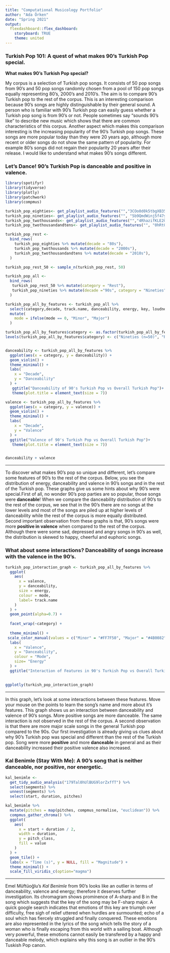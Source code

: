 ```yaml
---
title: "Computational Musicology Portfolio"
author: "Ada Örken"
date: "Spring 2021"
output: 
  flexdashboard::flex_dashboard:
    storyboard: TRUE
    theme: united
---
```

### Turkish Pop 101: A quest of what makes 90's Turkish Pop special.
 
**What makes 90's Turkish Pop special?**

  My corpus is a selection of Turkish pop songs. It consists of 50 pop songs from 90's and 50 pop songs randomly chosen from a pool of 150 pop songs equally representing 80's, 2000's and 2010's. The aim is to compare 90's Turkish pop to the rest of the corpus. This is an interesting comparison because 90's songs are highly distinguishable by their general sound. A person who is familiar with 90's Turkish pop can easily guess whether a Turkish pop song is from 90's or not. People sometimes say "sounds 90's like" to describe new music which shows that there are common characteristics of this corpus. Another aspect which makes this comparison interesting is the increasing popularity of the 90's Turkish pop songs. These songs are more popular today than they were 20 years ago, although more recent or older songs do not show the same pattern of popularity. For example 80's songs did not regain their popularity 20 years after their release. I would like to understand what makes 90's songs different. 
  
### Let's Dance! 90's Turkish Pop is danceable and positive in valence. {data-commentary-width=300}


 
```r

library(spotifyr)
library(tidyverse)
library(plotly)
library(patchwork)
library(compmus)

turkish_pop_eighties<- get_playlist_audio_features("","3COo0d0k5tbgXB35ai0dvh")
turkish_pop_nineties<- get_playlist_audio_features("", "5b9QmdWinj5f47yUtcjuF0")
turkish_pop_twothousands<- get_playlist_audio_features("","4RhazifKLE2G9JzzEU1KcQ")
turkish_pop_twothousandandtens<- get_playlist_audio_features("", "0hRtOMgx3LdkpaJIJ4i2dS")

turkish_pop_rest <-
  bind_rows(
    turkish_pop_eighties %>% mutate(decade = "80s"),
    turkish_pop_twothousands %>% mutate(decade = "2000s"),
    turkish_pop_twothousandandtens %>% mutate(decade = "2010s"),
  )

turkish_pop_rest_50 <- sample_n(turkish_pop_rest, 50)

turkish_pop_all <-
  bind_rows(
   turkish_pop_rest_50 %>% mutate(category = "Rest"),
   turkish_pop_nineties %>% mutate(decade ="90s", category = "Nineties")
  )

turkish_pop_all_by_features <- turkish_pop_all %>%
  select(category,decade, track.name, danceability, energy, key, loudness, mode, speechiness, acousticness, instrumentalness, liveness, valence, tempo) %>%
  mutate(
    mode = ifelse(mode == 0, "Minor", "Major")
  )

turkish_pop_all_by_features$category <- as.factor(turkish_pop_all_by_features$category)
levels(turkish_pop_all_by_features$category) <- c("Nineties (n=50)", "Rest (n=50)")


danceability <- turkish_pop_all_by_features %>%
  ggplot(aes(x = category, y = danceability)) +
  geom_violin() +
  theme_minimal() +
  labs(
    x = "Decade",
    y = "Danceability"
  ) +
   ggtitle("Danceability of 90's Turkish Pop vs Overall Turkish Pop")+
   theme(plot.title = element_text(size = 7))

valence <- turkish_pop_all_by_features %>%
  ggplot(aes(x = category, y = valence)) +
  geom_violin() +
  theme_minimal() +
  labs(
    x = "Decade",
    y = "Valence"
  ) +
  ggtitle("Valence of 90's Turkish Pop vs Overall Turkish Pop")+
   theme(plot.title = element_text(size = 7))


danceability + valence
```


***
  
To discover what makes 90's pop so unique and different, let's compare some features of 90's to the rest of the corpus. Below, you see the distribution of energy, danceability and valence in 90's songs and in the rest of the Turkish pop. 
These graphs give us some hints about why 90's were special.First of all, no wonder 90's pop parties are so popular, those songs were **danceable**! When we compare the danceability distribution of 90's to the rest of the corpus, we see that in the 90's there are no songs at the lower levels and most of the songs are piled up at higher levels of danceability while the rest of the corpus is more equally distributed.     
Second important observation from these graphs is that, 90's songs were more **positive in valence** when compared to the rest of the corpus. Although there were some sad, depressed and angry songs in 90's as well, the distribution is skewed to happy, cheerful and euphoric songs. 

 
 
### What about some interactions? Danceability of songs increase with the valence in the 90's. 


```r

turkish_pop_interaction_graph <- turkish_pop_all_by_features %>%
  ggplot(                    
    aes(
      x = valence,
      y = danceability,
      size = energy,
      colour = mode,
      label= track.name
    )
  ) +
  geom_point(alpha=0.7) +           
  
  facet_wrap(~category) +     
  
  theme_minimal() + 
 scale_color_manual(values = c("Minor" = "#FF7F50", "Major" = "#4B0082")) +
  labs(                       
    x = "Valence",
    y = "Danceability",
    colour = "Mode",
    size= "Energy"
  ) +
  ggtitle("Interaction of Features in 90's Turkish Pop vs Overall Turkish Pop")
  

ggplotly(turkish_pop_interaction_graph)

```
***
  
  In this graph, let's look at some interactions between these features. Move your mouse on the points to learn the song's name and more about it's features.
  This graph shows us an interaction between danceability and valence of 90's songs. More positive songs are more danceable. The same interaction is not observed in the rest of the corpus. A second observation is that there are more major scale songs in the general Turkish pop compared to the 90s. 
   Our first investigation is already giving us clues about why 90's Turkish pop was special and different than the rest of the Turkish pop. Song were more **positive** and more **danceable** in general and as their danceability increased their positive valence also increased.
  
### Kal Benimle (Stay With Me): A 90's song that is neither danceable, nor positive, nor energetic.

```r
kal_benimle <-
  get_tidy_audio_analysis("179Tal0hUlBUG9lorZxffT") %>%
  select(segments) %>%
  unnest(segments) %>%
  select(start, duration, pitches)

kal_benimle %>%
  mutate(pitches = map(pitches, compmus_normalise, "euclidean")) %>%
  compmus_gather_chroma() %>% 
  ggplot(
    aes(
      x = start + duration / 2,
      width = duration,
      y = pitch_class,
      fill = value
    )
  ) +
  geom_tile() +
  labs(x = "Time (s)", y = NULL, fill = "Magnitude") +
  theme_minimal() +
  scale_fill_viridis_c(option="magma")
```

***

Emel Müftüoğlu's *Kal Benimle* from 90's looks like an outlier in terms of danceability, valence and energy; therefore it deserves further investigation. Its chromagram shows prominence of A-sharp and B in the song which suggests that the key of the song may be F-sharp major. A quick google search indicates that emotions of this key are triumph over difficulty, free sigh of relief uttered when hurdles are surmounted; echo of a soul which has fiercely struggled and finally conquered. These emotions are also represented in the lyrics of the song which tells the story of a woman who is finally escaping from this world with a sailing boat. Although very powerful, these emotions cannot easily be transfered by a happy and danceable melody, which explains why this song is an outlier in the 90's Tuskish Pop canon. 
